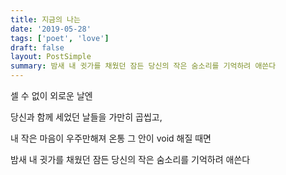 ```yaml
---
title: 지금의 나는
date: '2019-05-28'
tags: ['poet', 'love']
draft: false
layout: PostSimple
summary: 밤새 내 귓가를 채웠던 잠든 당신의 작은 숨소리를 기억하려 애쓴다
---
```


셀 수 없이 외로운 날엔

당신과 함께 세었던 날들을 가만히 곱씹고,

내 작은 마음이 우주만해져 온통 그 안이 void 해질 때면

밤새 내 귓가를 채웠던 잠든 당신의 작은 숨소리를 기억하려 애쓴다
